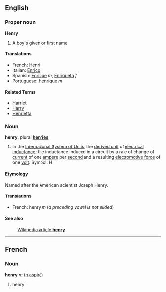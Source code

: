 ==English==

===Proper noun===
'''Henry'''

#A boy's given or first name

====Translations====

*French: [[Henri]]
*Italian: [[Enrico]]
*Spanish: [[Enrique]] ''m'', [[Enriqueta]] ''f''
*Portuguese: [[Henrique]] ''m''

====Related Terms====
*[[Harriet]]
*[[Harry]]
*[[Henrietta]]


===Noun===
'''henry''', plural '''[[henries]]'''

#In the [[International System of Units]], the [[derived unit]] of [[electrical inductance]]; the inductance induced in a circuit by a rate of change of [[current]] of one [[ampere]] per [[second]] and a resulting [[electromotive force]] of one [[volt]].  Symbol: H

====Etymology====

Named after the American scientist Joseph Henry.

====Translations====

*French: henry ''m'' (''a preceding vowel is not elided'')

====See also====
:[[w:henry_(inductance)|Wikipedia article '''henry''']]


----

==French==
===Noun===
'''henry''' ''m'' ([[h aspiré]])

# henry